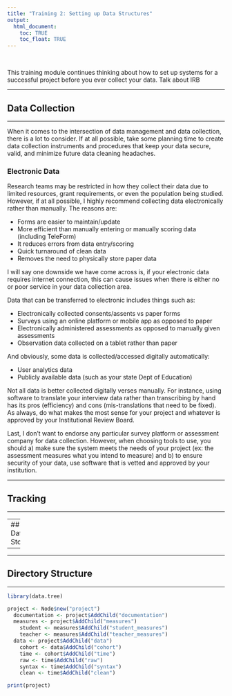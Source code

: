 ```yaml
---
title: "Training 2: Setting up Data Structures"
output: 
  html_document:
    toc: TRUE
    toc_float: TRUE
---
```


<br>

This training module continues thinking about how to set up systems for a successful project before you ever collect your data. Talk about IRB

---

## Data Collection

---

When it comes to the intersection of data management and data collection, there is a lot to consider. If at all possible, take some planning time to create data collection instruments and procedures that keep your data secure, valid, and minimize future data cleaning headaches.

### Electronic Data

Research teams may be restricted in how they collect their data due to limited resources, grant requirements, or even the population being studied. However, if at all possible, I highly recommend collecting data electronically rather than manually. The reasons are:

* Forms are easier to maintain/update
* More efficient than manually entering or manually scoring data (including TeleForm)
* It reduces errors from data entry/scoring
* Quick turnaround of clean data
* Removes the need to physically store paper data

I will say one downside we have come across is, if your electronic data requires internet connection, this can cause issues when there is either no or poor service in your data collection area.

Data that can be transferred to electronic includes things such as:

  * Electronically collected consents/assents vs paper forms 
  * Surveys using an online platform or mobile app as opposed to paper
  * Electronically administered assessments as opposed to manually given assessments
  * Observation data collected on a tablet rather than paper

And obviously, some data is collected/accessed digitally automatically:

  * User analytics data
  * Publicly available data (such as your state Dept of Education)
  
Not all data is better collected digitally verses manually. For instance, using software to translate your interview data rather than transcribing by hand has its pros (efficiency) and cons (mis-translations that need to be fixed). As always, do what makes the most sense for your project and whatever is approved by your Institutional Review Board.
  
Last, I don't want to endorse any particular survey platform or assessment company for data collection. However, when choosing tools to use, you should a) make sure the system meets the needs of your project (ex: the assessment measures what you intend to measure) and b) to ensure security of your data, use software that is vetted and approved by your institution.

---

## Tracking

---


---
## Data Storage

---

---

## Directory Structure

---

```r
library(data.tree)

project <- Node$new("project")
  documentation <- project$AddChild("documentation")
  measures <- project$AddChild("measures")
    student <- measures$AddChild("student_measures")
    teacher <- measures$AddChild("teacher_measures")
  data <- project$AddChild("data")
    cohort <- data$AddChild("cohort")
    time <- cohort$AddChild("time")
    raw <- time$AddChild("raw")
    syntax <- time$AddChild("syntax")
    clean <- time$AddChild("clean")

print(project)

```





